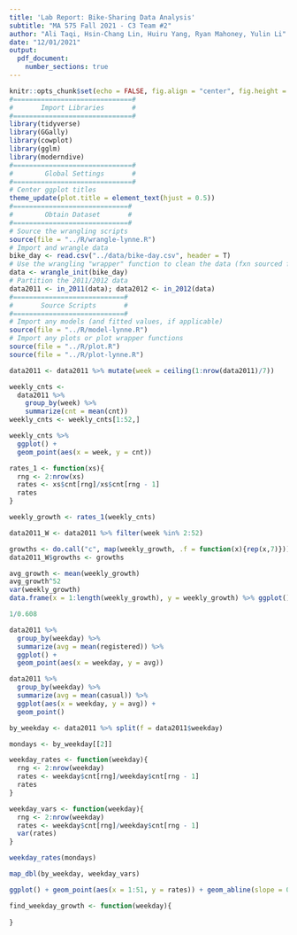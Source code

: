 ```yaml
---
title: 'Lab Report: Bike-Sharing Data Analysis'
subtitle: "MA 575 Fall 2021 - C3 Team #2"
author: "Ali Taqi, Hsin-Chang Lin, Huiru Yang, Ryan Mahoney, Yulin Li"
date: "12/01/2021"
output: 
  pdf_document: 
    number_sections: true
---
```


```r
knitr::opts_chunk$set(echo = FALSE, fig.align = "center", fig.height = 4, fig.width = 6)
#==============================#
#       Import Libraries       #
#==============================#
library(tidyverse)
library(GGally)
library(cowplot)
library(gglm)
library(moderndive)
#==============================#
#        Global Settings       #
#==============================#
# Center ggplot titles
theme_update(plot.title = element_text(hjust = 0.5))
#=============================#
#        Obtain Dataset       #
#=============================#
# Source the wrangling scripts
source(file = "../R/wrangle-lynne.R")
# Import and wrangle data
bike_day <- read.csv("../data/bike-day.csv", header = T)
# Use the wrangling "wrapper" function to clean the data (fxn sourced from wrangle.R)
data <- wrangle_init(bike_day)
# Partition the 2011/2012 data
data2011 <- in_2011(data); data2012 <- in_2012(data)
#============================#
#       Source Scripts       #
#============================#
# Import any models (and fitted values, if applicable)
source(file = "../R/model-lynne.R")
# Import any plots or plot wrapper functions
source(file = "../R/plot.R")
source(file = "../R/plot-lynne.R")
```

```r
data2011 <- data2011 %>% mutate(week = ceiling(1:nrow(data2011)/7))
```

```r
weekly_cnts <- 
  data2011 %>% 
    group_by(week) %>%
    summarize(cnt = mean(cnt))
weekly_cnts <- weekly_cnts[1:52,]
```

```r
weekly_cnts %>%
  ggplot() +
  geom_point(aes(x = week, y = cnt))
```

```r
rates_1 <- function(xs){
  rng <- 2:nrow(xs)
  rates <- xs$cnt[rng]/xs$cnt[rng - 1]
  rates
}
```

```r
weekly_growth <- rates_1(weekly_cnts)
```

```r
data2011_W <- data2011 %>% filter(week %in% 2:52)
```

```r
growths <- do.call("c", map(weekly_growth, .f = function(x){rep(x,7)}))
data2011_W$growths <- growths
```




```r
avg_growth <- mean(weekly_growth)
avg_growth^52
var(weekly_growth)
data.frame(x = 1:length(weekly_growth), y = weekly_growth) %>% ggplot() + geom_point(aes(x = x, y = y)) + geom_abline(intercept = 1, slope = 0)
```

```r
1/0.608
```








```r
data2011 %>% 
  group_by(weekday) %>%
  summarize(avg = mean(registered)) %>%
  ggplot() +
  geom_point(aes(x = weekday, y = avg))
```

```r
data2011 %>% 
  group_by(weekday) %>%
  summarize(avg = mean(casual)) %>%
  ggplot(aes(x = weekday, y = avg)) +
  geom_point()
```

```r
by_weekday <- data2011 %>% split(f = data2011$weekday)
```

```r
mondays <- by_weekday[[2]]
```

```r
weekday_rates <- function(weekday){
  rng <- 2:nrow(weekday)
  rates <- weekday$cnt[rng]/weekday$cnt[rng - 1]
  rates
}
```

```r
weekday_vars <- function(weekday){
  rng <- 2:nrow(weekday)
  rates <- weekday$cnt[rng]/weekday$cnt[rng - 1]
  var(rates)
}
```

```r
weekday_rates(mondays)
```



```r
map_dbl(by_weekday, weekday_vars)
```

```r
ggplot() + geom_point(aes(x = 1:51, y = rates)) + geom_abline(slope = 0, intercept = 1)
```



```r
find_weekday_growth <- function(weekday){
  
}
```

